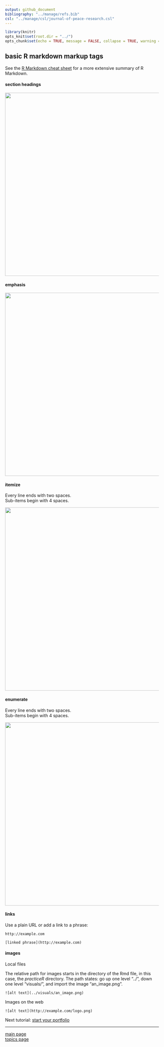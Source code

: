 ```yaml
---
output: github_document
bibliography: "../manage/refs.bib" 
csl: "../manage/csl/journal-of-peace-research.csl"
---
```


```r
library(knitr)
opts_knit$set(root.dir = "../")
opts_chunk$set(echo = TRUE, message = FALSE, collapse = TRUE, warning = FALSE, cache.path = "tut-06-images")

```








## basic R markdown markup tags 

See the [R Markdown cheat sheet](https://www.rstudio.com/wp-content/uploads/2016/03/rmarkdown-cheatsheet-2.0.pdf) for a more extensive summary of R Markdown. 

#### section headings

<img src="tut-06-images/markup-output-sections.png" width="600">

#### emphasis

<img src="tut-06-images/markup-output-emphasis.png" width="600">

#### itemize 

  
Every line ends with two spaces.   
Sub-items begin with 4 spaces.   

<img src="tut-06-images/markup-output-itemize.png" width="600">

#### enumerate     

Every line ends with two spaces.  
Sub-items begin with 4 spaces.   

<img src="tut-06-images/markup-output-enumerate.png" width="600">

#### links

Use a plain URL or add a link to a phrase:

<pre class="markdown"><code>http://example.com

[linked phrase](http://example.com)</code></pre>

#### images


Local files

The relative path for images starts in the directory of the Rmd file, in this case, the *practiceR* directory.  The path states: go up one level "../", down one level "visuals/", and import the image "an_image.png". 

<pre class="markdown"><code>![alt text](../visuals/an_image.png)
</code></pre>

Images on the web

<pre class="markdown"><code>![alt text](http://example.com/logo.png)
</code></pre>





Next tutorial: [start your portfolio](tut-0604_rmd-start-portfolio.md)

---

[main page](../README.md)<br> 
[topics page](../README-by-topic.md)


